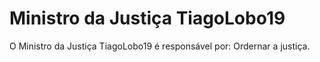 # Ministro da Justiça TiagoLobo19 #

O Ministro da Justiça TiagoLobo19 é responsável por:
Ordernar a  justiça.
